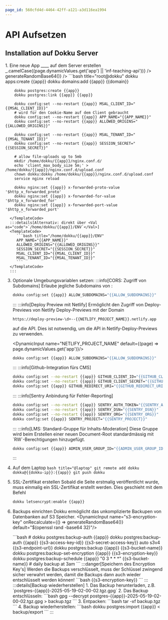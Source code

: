 ```yaml
---
page_id: 560cfd4d-4464-42ff-a121-a3d116ea1994
---
```



# API Aufsetzen

## Installation auf Dokku Server

<Steps>
  1. Eine neue App __<Val name="app" />__ auf dem Server erstellen
      <DynamicInput name="app" default='inf-teaching-api' />
      <DynamicInput name="domain" default='teaching-api.gbsl.website' />
      <DynamicInput name="APP_NAME" derived default={(page) => _.camelCase((page.dynamicValues.get('app') || 'inf-teaching-api'))} />
      <DynamicInput name="ALLOWED_ORIGINS" default='gbsl.website' />
      <DynamicInput name="ALLOW_SUBDOMAINS" default='true' />
      <DynamicInput name="SESSION_SECRET" monospace default='$(openssl rand -base64 32)' onRecalculate={() => generateRandomBase64()} />
      <DynamicInput name="MSAL_CLIENT_ID" monospace placeholder='xxxxxxxx-xxxx-xxxx-xxxx-xxxxxxxxxxxx' />
      <DynamicInput name="MSAL_TENANT_ID" monospace placeholder='xxxxxxxx-xxxx-xxxx-xxxx-xxxxxxxxxxxx' />
      <TemplateCode>
        ```bash title="root@dokku"
        dokku apps:create {{app}}
        dokku domains:add {{app}} {{domain}}

        dokku postgres:create {{app}}
        dokku postgres:link {{app}} {{app}}

        dokku config:set --no-restart {{app}} MSAL_CLIENT_ID="{{MSAL_CLIENT_ID}}"
        # wird für den Cookie-Name auf dem Client gebraucht
        dokku config:set --no-restart {{app}} APP_NAME="{{APP_NAME}}"
        dokku config:set --no-restart {{app}} ALLOWED_ORIGINS="{{ALLOWED_ORIGINS}}"

        dokku config:set --no-restart {{app}} MSAL_TENANT_ID="{{MSAL_TENANT_ID}}"
        dokku config:set --no-restart {{app}} SESSION_SECRET="{{SESSION_SECRET}}"

        # allow file-uploads up to 5mb 
        mkdir /home/dokku/{{app}}/nginx.conf.d/
        echo 'client_max_body_size 5m;' > /home/dokku/{{app}}/nginx.conf.d/upload.conf
        chown dokku:dokku /home/dokku/{{app}}/nginx.conf.d/upload.conf
        service nginx reload

        dokku nginx:set {{app}} x-forwarded-proto-value '$http_x_forwarded_proto'
        dokku nginx:set {{app}} x-forwarded-for-value '$http_x_forwarded_for'
        dokku nginx:set {{app}} x-forwarded-port-value '$http_x_forwarded_port'
         ```
      </TemplateCode>
      :::details[Alternativ: direkt über <Val as="code">`/home/dokku/{{app}}/ENV`</Val>]
      <TemplateCode>
         ```bash title="/home/dokku/{{app}}/ENV"
         APP_NAME="{{APP_NAME}}"
         ALLOWED_ORIGINS="{{ALLOWED_ORIGINS}}"
         SESSION_SECRET="{{SESSION_SECRET}}"
         MSAL_CLIENT_ID="{{MSAL_CLIENT_ID}}"
         MSAL_TENANT_ID="{{MSAL_TENANT_ID}}"
         ```
      </TemplateCode>
      :::
  3. Optionale Umgebungsvariablen setzen:
        :::info[CORS: Zugriff von Subdomains]
        Erlaube jegliche Subdomains von <Val name="ALLOWED_ORIGINS" />:

        <DynamicInput name="ALLOW_SUBDOMAINS" default="false" />
        <TemplateCode>

        ```bash title="/home/dokku/{{app}}/ENV"
        dokku config:set {{app}} ALLOW_SUBDOMAINS="{{ALLOW_SUBDOMAINS}}"
        ```
        </TemplateCode>
        :::
        :::info[Deploy Preview mit Netlify]
        Ermöglicht den Zugriff von Deploy-Previews von Netlify Deploy-Previews mit der Domain

        <Val as="code">`https://deploy-preview-\d+--{{NETLIFY_PROJECT_NAME}}.netlify.app`</Val>

        auf die API. Dies ist notwendig, um die API in Netlify-Deploy-Previews zu verwenden.

        <DynamicInput name="NETLIFY_PROJECT_NAME" default={(page) => page.dynamicValues.get('app')}/>
        <TemplateCode>

        ```bash title="/home/dokku/{{app}}/ENV"
        dokku config:set {{app}} ALLOW_SUBDOMAINS="{{ALLOW_SUBDOMAINS}}"
        ```
        </TemplateCode>
        :::
        :::info[Github-Integration fürs CMS]
        <DynamicInput name="GITHUB_CLIENT_ID" />
        <DynamicInput name="GITHUB_CLIENT_SECRET" />
        <DynamicInput name="GITHUB_REDIRECT_URI" />
        <TemplateCode>

        ```bash title="/home/dokku/{{app}}/ENV"
        dokku config:set --no-restart {{app}} GITHUB_CLIENT_ID="{{GITHUB_CLIENT_ID}}"
        dokku config:set --no-restart {{app}} GITHUB_CLIENT_SECRET="{{GITHUB_CLIENT_SECRET}}"
        dokku config:set {{app}} GITHUB_REDIRECT_URI="{{GITHUB_REDIRECT_URI}}"
        ```
        </TemplateCode>
        :::
        :::info[Sentry Anbindung für Fehler-Reporting]
        <DynamicInput name="SENTRY_AUTH_TOKEN" />
        <DynamicInput name="SENTRY_DSN" />
        <DynamicInput name="SENTRY_ORG" />
        <DynamicInput name="SENTRY_PROJECT" />
        <TemplateCode>

        ```bash title="/home/dokku/{{app}}/ENV"
        dokku config:set --no-restart {{app}} SENTRY_AUTH_TOKEN="{{SENTRY_AUTH_TOKEN}}"
        dokku config:set --no-restart {{app}} SENTRY_DSN="{{SENTRY_DSN}}"
        dokku config:set --no-restart {{app}} SENTRY_ORG="{{SENTRY_ORG}}"
        dokku config:set {{app}} SENTRY_PROJECT="{{SENTRY_PROJECT}}"
        ```
        </TemplateCode>
        :::
        :::info[LMS: Standard-Gruppe für Inhalts-Moderation]
        Diese Gruppe wird beim Erstellen einer neuen Document-Root standardmässig mit `RW`-Berechtigungen hinzugefügt.
        <DynamicInput name="ADMIN_USER_GROUP_ID" />
        <TemplateCode>

        ```bash title="/home/dokku/{{app}}/ENV"
        dokku config:set {{app}} ADMIN_USER_GROUP_ID="{{ADMIN_USER_GROUP_ID}}"
        ```
        </TemplateCode>
        :::
  3. Auf dem Laptop
      <DynamicInput name="dokku-ip" />
      <TemplateCode>
         ```bash title="@laptop"
         git remote add dokku dokku@{{dokku-ip}}:{{app}}
         git push dokku
         ```
      </TemplateCode>
  3. SSL-Zertifikat erstellen
     Sobald die Seite erstmalig veröffentlicht wurde, muss einmalig ein SSL-Zertifikat erstellt werden. Dies geschieht mit dem Befehl
      <TemplateCode>
      ```bash title="root@dokku"
      dokku letsencrypt:enable {{app}}
      ```
      </TemplateCode>
   4. Backups einrichten
      Dokku ermöglicht das unkomplizierte Backupen von Datenbanken auf S3 Speicher.
      <DynamicInput name="s3-bucket-name" placeholder='fs-informatik' />
      <DynamicInput name="s3-access-key-id" />
      <DynamicInput name="s3-secret-access-key" />
      <DynamicInput name="s3-endpoint-url" placeholder='https://92bdb68939987bdbf6207ccde70891de.eu.r2.cloudflarestorage.com' />
      <DynamicInput name="s3-encryption-key" onRecalculate={() => generateRandomBase64()} default="$(openssl rand -base64 32)"/>
      
      <TemplateCode>
      ```bash
      # dokku postgres:backup-auth {{app}} <s3-access-key-id> <s3-secret-access-key> <s3-default-region> <s3-signature-version> <s3-endpoint-url> 
      dokku postgres:backup-auth {{app}} {{s3-access-key-id}} {{s3-secret-access-key}} auto s3v4 {{s3-endpoint-url}}
      dokku postgres:backup {{app}} {{s3-bucket-name}}
      dokku postgres:backup-set-encryption {{app}} {{s3-encryption-key}}
      dokku postgres:backup-schedule {{app}} "0 3 * * *" {{s3-bucket-name}} # daily backup at 3am
      ```
      </TemplateCode>
      :::danger[Speichern des Encryption Key's]
      Werden die Backups verschlüsselt, muss der Schlüssel zwingend sicher verwahrt werden, damit die Backups dann auch wieder entschlüsselt werden können!
      <TemplateCode>
      ```bash
      {{s3-encryption-key}}
      ```
      </TemplateCode>
      :::
      :::details[Backup wiederherstellen]
      1. Das Backup herunterladen, z.B. <Val as="code">`postgres-{{app}}-2025-05-19-02-00-02.tgz.gpg`</Val>
      2. Das Backup entschlüsseln:
         <TemplateCode>
         ```bash
         gpg --decrypt postgres-{{app}}-2025-05-19-02-00-02.tgz.gpg > backup.tgz
         ```
         </TemplateCode>
      3. Entpacken:
         ```bash
         tar -xf backup.tgz
         ```
      4. Backup wiederherstellen:
         <TemplateCode>
         ```bash
         dokku postgres:import {{app}} < backup/export
         ```
         </TemplateCode>
      :::
</Steps>